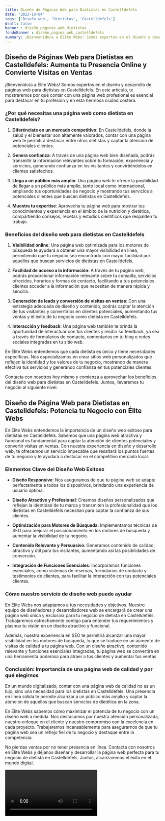 ```yaml
---
title: Diseño de Páginas Web para Dietistas en Castelldefels
date: '2023-10-04'
tags: ['Diseño web', 'Dietistas', 'Castelldefels']
draft: false
banner : diseño_paginas_web_dietistas
fondoBanner : diseño_pagina_web_castelldefels
summary: ¡Bienvenido/a a Élite Webs! Somos expertos en el diseño y desarrollo de páginas web para dietistas en Castelldefels. En este artículo, te mostraremos por qué contar con una página web profesional es esencial para destacar en tu profesión y en esta hermosa ciudad costera.
---
```


## Diseño de Páginas Web para Dietistas en Castelldefels: Aumenta tu Presencia Online y Convierte Visitas en Ventas

¡Bienvenido/a a Élite Webs! Somos expertos en el diseño y desarrollo de páginas web para dietistas en Castelldefels. En este artículo, te mostraremos por qué contar con una página web profesional es esencial para destacar en tu profesión y en esta hermosa ciudad costera.

### ¿Por qué necesitas una página web como dietista en Castelldefels?

1. **Diferénciate en un mercado competitivo**: En Castelldefels, donde la salud y el bienestar son altamente valorados, contar con una página web te permitirá destacar entre otros dietistas y captar la atención de potenciales clientes.

2. **Genera confianza**: A través de una página web bien diseñada, podrás transmitir la información relevantes sobre tu formación, experiencia y servicios, generando confianza en los visitantes y convirtiéndolos en clientes satisfechos.

3. **Llega a un público más amplio**: Una página web te ofrece la posibilidad de llegar a un público más amplio, tanto local como internacional, ampliando tus oportunidades de negocio y mostrando tus servicios a potenciales clientes que buscan dietistas en Castelldefels.

4. **Muestra tu expertise**: Aprovecha tu página web para mostrar tus conocimientos y experiencia en el ámbito de la nutrición y dietética, compartiendo consejos, recetas y estudios científicos que respalden tu trabajo.

### Beneficios del diseño web para dietistas en Castelldefels

1. **Visibilidad online**: Una página web optimizada para los motores de búsqueda te ayudará a obtener una mayor visibilidad en línea, permitiendo que tu negocio sea encontrado con mayor facilidad por aquellos que buscan servicios de dietistas en Castelldefels.

2. **Facilidad de acceso a la información**: A través de tu página web, podrás proporcionar información relevante sobre tu consulta, servicios ofrecidos, horarios y formas de contacto, facilitando a tus potenciales clientes acceder a la información que necesitan de manera rápida y sencilla.

3. **Generación de leads y conversión de visitas en ventas**: Con una estrategia adecuada de diseño y contenido, podrás captar la atención de tus visitantes y convertirlos en clientes potenciales, aumentando tus ventas y el éxito de tu negocio como dietista en Castelldefels.

4. **Interacción y feedback**: Una página web también te brinda la oportunidad de interactuar con tus clientes y recibir su feedback, ya sea a través de formularios de contacto, comentarios en tu blog o redes sociales integradas en tu sitio web.

En Élite Webs entendemos que cada dietista es único y tiene necesidades específicas. Nos especializamos en crear sitios web personalizados que reflejen la identidad y los valores de tu negocio, mostrando de manera efectiva tus servicios y generando confianza en tus potenciales clientes. 

Contacta con nosotros hoy mismo y comienza a aprovechar los beneficios del diseño web para dietistas en Castelldefels. Juntos, llevaremos tu negocio al siguiente nivel.

<GifSeo />

<Cta />

## Diseño de Página Web para Dietistas en Castelldefels: Potencia tu Negocio con Élite Webs

En Élite Webs entendemos la importancia de un diseño web exitoso para dietistas en Castelldefels. Sabemos que una página web atractiva y funcional es fundamental para captar la atención de clientes potenciales y convertir visitas en ventas. Con nuestra experiencia en diseño y desarrollo web, te ofrecemos un servicio impecable que resaltará los puntos fuertes de tu negocio y te ayudará a destacar en el competitivo mercado local.

### Elementos Clave del Diseño Web Exitoso

- **Diseño Responsivo**: Nos aseguramos de que tu página web se adapte perfectamente a todos los dispositivos, brindando una experiencia de usuario óptima.

- **Diseño Atractivo y Profesional**: Creamos diseños personalizados que reflejan la identidad de tu marca y transmiten la profesionalidad que los dietistas en Castelldefels necesitan para captar la confianza de sus clientes.

- **Optimización para Motores de Búsqueda**: Implementamos técnicas de SEO para mejorar el posicionamiento en los motores de búsqueda y aumentar la visibilidad de tu negocio.

- **Contenido Relevante y Persuasivo**: Generamos contenido de calidad, atractivo y útil para tus visitantes, aumentando así las posibilidades de conversión.

- **Integración de Funciones Esenciales**: Incorporamos funciones esenciales, como sistemas de reservas, formularios de contacto y testimonios de clientes, para facilitar la interacción con tus potenciales clientes.

### Cómo nuestro servicio de diseño web puede ayudar

En Élite Webs nos adaptamos a tus necesidades y objetivos. Nuestro equipo de diseñadores y desarrolladores web se encargará de crear una página web única y exclusiva para tu negocio de dietista en Castelldefels. Trabajaremos estrechamente contigo para entender tus requerimientos y plasmar tu visión en un diseño atractivo y funcional.

Además, nuestra experiencia en SEO te permitirá alcanzar una mayor visibilidad en los motores de búsqueda, lo que se traduce en un aumento de visitas de calidad a tu página web. Con un diseño atractivo, contenido relevante y funciones esenciales integradas, tu página web se convertirá en una herramienta poderosa para atraer a tus clientes y aumentar tus ventas.

### Conclusión: Importancia de una página web de calidad y por qué elegirnos

En un mundo digitalizado, contar con una página web de calidad no es un lujo, sino una necesidad para los dietistas en Castelldefels. Una presencia en línea sólida te permite alcanzar a un público más amplio y captar la atención de aquellos que buscan servicios de dietética en la zona.

En Élite Webs sabemos cómo maximizar el potencia de tu negocio con un diseño web a medida. Nos destacamos por nuestra atención personalizada, nuestro enfoque en el cliente y nuestro compromiso con la excelencia en cada proyecto. Trabajaremos incansablemente para asegurarnos de que tu página web sea un reflejo fiel de tu negocio y destaque entre la competencia.

No pierdas ventas por no tener presencia en línea. Contacta con nosotros en Élite Webs y déjanos diseñar y desarrollar la página web perfecta para tu negocio de dietista en Castelldefels. Juntos, alcanzaremos el éxito en el mundo digital.

<Video />

<CtaBot job='Dietistas' city='Castelldefels'/>

<Gmaps query='Castelldefels+españa+maps' />